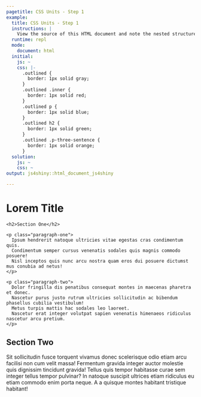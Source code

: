 ```yaml
---
pagetitle: CSS Units - Step 1
example:
  title: CSS Units - Step 1
  instructions: |
    View the source of this HTML document and note the nested structure. Add the class `.outlined` to the outer-most `<div>` to see outlines of each of the components.
  runtime: repl
  mode:
    document: html
  initial:
    js: ~
    css: |-
      .outlined {
        border: 1px solid gray;
      }
      .outlined .inner {
        border: 1px solid red;
      }
      .outlined p {
        border: 1px solid blue;
      }
      .outlined h2 {
        border: 1px solid green;
      }
      .outlined .p-three-sentence {
        border: 1px solid orange;
      }
  solution:
    js: ~
    css: ~
output: js4shiny::html_document_js4shiny

---
```

<div><!--for pandoc-->
<div class="outer">
  
  <h1>Lorem Title</h1>
  
  <div class="inner">
  
    <h2>Section One</h2>
  
    <p class="paragraph-one">
      Ipsum hendrerit natoque ultricies vitae egestas cras condimentum quis.
      Condimentum semper cursus venenatis sodales quis magnis commodo posuere!
      Nisl inceptos quis nunc arcu nostra quam eros dui posuere dictumst mus conubia ad netus!
    </p>

    <p class="paragraph-two">
      Dolor fringilla dis penatibus consequat montes in maecenas pharetra et donec.
      Nascetur purus justo rutrum ultricies sollicitudin ac bibendum phasellus cubilia vestibulum!
      Metus turpis mattis hac sodales leo laoreet.
      Nascetur erat integer volutpat sapien venenatis himenaeos ridiculus nascetur arcu pretium.
    </p>
  
  </div>

  <h2>Section Two</h2>
  
  <p class="paragraph-three">
    Sit sollicitudin fusce torquent vivamus donec scelerisque odio etiam arcu facilisi non cum velit massa!
    <span class="p-three-sentence">Fermentum gravida integer auctor molestie quis dignissim tincidunt gravida!</span>
    Tellus quis tempor habitasse curae sem integer tellus tempor pulvinar?
    In natoque suscipit ultrices etiam ridiculus eu etiam commodo enim porta neque.
    A a quisque montes habitant tristique habitant!
  </p>
</div>
</div><!--for pandoc-->
